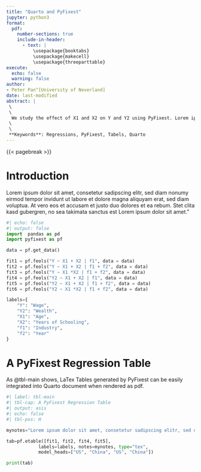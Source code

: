 ```yaml
---
title: "Quarto and PyFixest"
jupyter: python3
format:
  pdf:
    number-sections: true
    include-in-header:
      - text: |
          \usepackage{booktabs}
          \usepackage{makecell}
          \usepackage{threeparttable}
execute:
  echo: false
  warning: false
author:
- Peter Pan^[University of Neverland]
date: last-modified
abstract: |
 \
 \
  We study the effect of X1 and X2 on Y and Y2 using PyFixest. Lorem ipsum dolor sit amet, consetetur sadipscing elitr, sed diam nonumy eirmod tempor invidunt ut labore et dolore magna aliquyam erat, sed diam voluptua. At vero eos et accusam et justo duo dolores et ea rebum. Stet clita kasd gubergren, no sea takimata sanctus est Lorem ipsum dolor sit amet.
 \
 \
 **Keywords**: Regressions, PyFixest, Tabels, Quarto
---
```


{{< pagebreak >}}

# Introduction

Lorem ipsum dolor sit amet, consetetur sadipscing elitr, sed diam nonumy eirmod tempor invidunt ut labore et dolore magna aliquyam erat, sed diam voluptua. At vero eos et accusam et justo duo dolores et ea rebum. Stet clita kasd gubergren, no sea takimata sanctus est Lorem ipsum dolor sit amet."

```python
#| echo: false
#| output: false
import  pandas as pd
import pyfixest as pf

data = pf.get_data()

fit1 = pf.feols("Y ~ X1 + X2 | f1", data = data)
fit2 = pf.feols("Y ~ X1 + X2 | f1 + f2", data = data)
fit3 = pf.feols("Y ~ X1 *X2 | f1 + f2", data = data)
fit4 = pf.feols("Y2 ~ X1 + X2 | f1", data = data)
fit5 = pf.feols("Y2 ~ X1 + X2 | f1 + f2", data = data)
fit6 = pf.feols("Y2 ~ X1 *X2 | f1 + f2", data = data)

labels={
    "Y": "Wage",
    "Y2": "Wealth",
    "X1": "Age",
    "X2": "Years of Schooling",
    "f1": "Industry",
    "f2": "Year"
}

```

# A PyFixest Regression Table
As @tbl-main shows, LaTex Tables generated by PyFixest can be easily integrated into Quarto document when rendered as pdf.

```python
#| label: tbl-main
#| tbl-cap: A PyFixest Regression Table
#| output: asis
#| echo: false
#| tbl-pos: H

mynotes="Lorem ipsum dolor sit amet, consetetur sadipscing elitr, sed diam nonumy eirmod tempor invidunt ut labore et dolore magna aliquyam erat, sed diam voluptua. At vero eos et accusam et justo duo dolores et ea rebum. Stet clita kasd gubergren, no sea takimata sanctus est Lorem ipsum dolor sit amet."

tab=pf.etable([fit1, fit2, fit4, fit5],
            labels=labels, notes=mynotes, type="tex",
            model_heads=["US", "China", "US", "China"])

print(tab)
```
